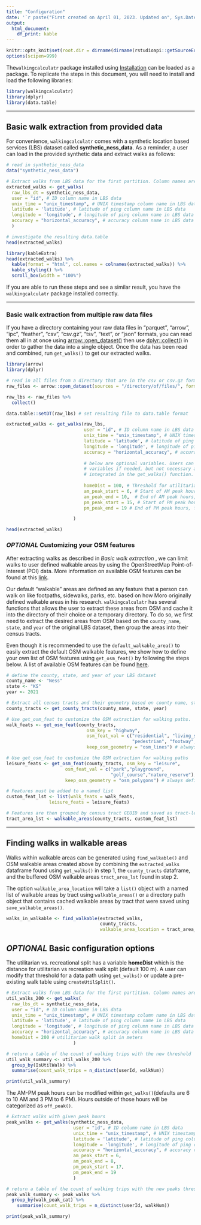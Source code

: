 ```yaml
---
title: "Configuration"
date: '`r paste("First created on April 01, 2023. Updated on", Sys.Date())`'
output:
  html_document: 
    df_print: kable
---
```


```r
knitr::opts_knit$set(root.dir = dirname(dirname(rstudioapi::getSourceEditorContext()$path)))
options(scipen=999)
```

The`walkingcalculatr` package installed using [Installation](Installation.Rmd) can be loaded as a package. To replicate the steps in this document, you will need to install and load the following libraries:

```r
library(walkingcalculatr)
library(dplyr)
library(data.table)
```

***


## Basic walk extraction from provided data

For convenience, `walkingcalculatr` comes with a synthetic location based services (LBS) dataset called **synthetic_ness_data**. As a reminder, a user can load in the provided synthetic data and extract walks as follows:
```r
# read in synthetic_ness_data
data("synthetic_ness_data")

# Extract walks from LBS data for the first partition. Column names are from your LBS dataset 
extracted_walks <- get_walks(
  raw_lbs_dt = synthetic_ness_data, 
  user = "id", # ID column name in LBS data
  unix_time = "unix_timestamp", # UNIX timestamp column name in LBS data
  latitude = 'latitude', # latitude of ping column name in LBS data
  longitude = 'longitude', # longitude of ping column name in LBS data
  accuracy = "horizontal_accuracy", # accuracy column name in LBS data
  ) 

# investigate the resulting data.table
head(extracted_walks)
```

```r
library(kableExtra)
head(extracted_walks) %>%
  kable(format = "html", col.names = colnames(extracted_walks)) %>%
  kable_styling() %>%
  scroll_box(width = "100%")

```

If you are able to run these steps and see a similar result, you have the `walkingcalculatr` package installed correctly.

***

### Basic walk extraction from multiple raw data files
If you have a directory containing your raw data files in "parquet", "arrow", "ipc", "feather", "csv", "csv.gz", "tsv", "text", or "json" formats, you can read them all in at once using [arrow::open_dataset()](https://arrow.apache.org/docs/r/reference/open_dataset.html) then use [dplyr::collect()](https://arrow.apache.org/docs/2.0/r/articles/dataset.html) in order to gather the data into a single object.
Once the data has been read and combined, run `get_walks()` to get our extracted walks.

```r
library(arrow)
library(dplyr)

# read in all files from a directory that are in the csv or csv.gz format
raw_files <- arrow::open_dataset(sources = "/directory/of/files/", format = "csv") # for .csv.gz files, you can still use "csv" as the format

raw_lbs <- raw_files %>%
  collect()

data.table::setDT(raw_lbs) # set resulting file to data.table format

extracted_walks <- get_walks(raw_lbs,
                             user = "id", # ID column name in LBS data
                             unix_time = "unix_timestamp", # UNIX timestamp column name in LBS data
                             latitude = 'latitude', # latitude of ping column name in LBS data
                             longitude = 'longitude', # longitude of ping column name in LBS data
                             accuracy = "horizontal_accuracy", # accuracy column name in LBS data
                             
                             # below are optional variables. Users can change values for the below
                             # variables if needed, but not necessary as the defaults are already
                             # integrated in the get_walks() function. See ?get_walks() for more details
                             
                             homeDist = 100, # Threshold for utilitarian calculation, default is 100m
                             am_peak_start = 6, # Start of AM peak hours, function default is 6:00
                             am_peak_end = 10,  # End of AM peak hours, function default is 10:00
                             pm_peak_start = 15, # Start of PM peak hours, function default is 15:00
                             pm_peak_end = 19 # End of PM peak hours, function default is 19:00

                         )

head(extracted_walks)
```


### _OPTIONAL_ Customizing your OSM features

After extracting walks as described in *Basic walk extraction* , we can limit walks to user defined walkable areas by using the OpenStreetMap Point-of-Interest (POI) data. More information on available OSM features can be found at this [link](https://wiki.openstreetmap.org/wiki/Map_features). 
</br>

Our default "walkable" areas are defined as any feature that a person can walk on like footpaths, sidewalks, parks, etc. based on how Moro originally defined walkable areas in his research. `walkingcalculatr` has several functions that allows the user to extract these areas from OSM and cache it into the directory of their choice or a temporary directory. To do so, we first need to extract the desired areas from OSM based on the `county_name`, `state`, and `year` of the original LBS dataset, then group the areas into their census tracts.
</br>

Even though it is recommended to use the `default_walkable_area()` to easily extract the default OSM walkable features, we show how to define your own list of OSM features using `get_osm_feat()` by following the steps below. A list of available OSM features can be found [here](https://wiki.openstreetmap.org/wiki/Map_features).

```r
# define the county, state, and year of your LBS dataset
county_name <- "Ness"
state <- "KS"
year <- 2021

# Extract all census tracts and their geometry based on county name, state, and year
county_tracts <- get_county_tracts(county_name, state, year)

# Use get_osm_feat to customize the OSM extraction for walking paths.
walk_feats <- get_osm_feat(county_tracts,
                              osm_key = "highway",
                              osm_feat_val = c("residential", "living_street","cycleway",
                                               "pedestrian", "footway","track","path"),
                              keep_osm_geometry = "osm_lines") # always define keep_osm_geometry to reduce eventual size of feature list

# Use get_osm_feat to customize the OSM extraction for walking paths
leisure_feats <- get_osm_feat(county_tracts, osm_key = "leisure",
                      osm_feat_val = c("park","playground",
                                       "golf_course","nature_reserve"),
                      keep_osm_geometry = "osm_polygons") # always define keep_osm_geometry to reduce eventual size of feature list

# Features must be added to a named list
custom_feat_lst <- list(walk_feats = walk_feats,
                leisure_feats = leisure_feats)

# Features are then grouped by census tract GEOID and saved as tract-level shapefiles in the directory
tract_area_lst <- walkable_areas(county_tracts, custom_feat_lst)
```

***

## Finding walks in walkable areas

Walks within walkable areas can be generated using `find_walkable()` and OSM walkable areas created above by combining the `extracted_walks` dataframe found using `get_walks()` in step 1, the `county_tracts` dataframe, and the buffered OSM walkable areas `tract_area_lst` found in step 2. 
</br>

The option `walkable_area_location` will take a `list()` object with a named list of walkable areas by tract using `walkable_areas()` or a directory path object that contains cached walkable areas by tract that were saved using `save_walkable_areas()`.

```r
walks_in_walkable <- find_walkable(extracted_walks,
                                   county_tracts,
                                   walkable_area_location = tract_area_lst)
```

## _OPTIONAL_ Basic configuration options

The utilitarian vs. recreational split has a variable **homeDist** which is the distance for utilitarian vs recreation walk split (default 100 m). A user can modify that threshold for a data path using `get_walks()` or update a pre-existing walk table using `createUtilSplit()`.

```r
# Extract walks from LBS data for the first partition. Column names are from your LBS dataset 
util_walks_200 <- get_walks(
  raw_lbs_dt = synthetic_ness_data, 
  user = "id", # ID column name in LBS data
  unix_time = "unix_timestamp", # UNIX timestamp column name in LBS data
  latitude = 'latitude', # latitude of ping column name in LBS data
  longitude = 'longitude', # longitude of ping column name in LBS data
  accuracy = "horizontal_accuracy", # accuracy column name in LBS data
  homeDist = 200 # utilitarian walk split in meters
                         ) 

# return a table of the count of walking trips with the new threshold
util_walk_summary <- util_walks_200 %>% 
  group_by(IsUtilWalk) %>% 
  summarise(count_walk_trips = n_distinct(userId, walkNum))

print(util_walk_summary)
```

The AM-PM peak hours can be modified within `get_walks()`(defaults are 6 to 10 AM and
3 PM to 6 PM). Hours outside of those hours will be categorized as `off_peak()`.
```r
# Extract walks with given peak hours
peak_walks <- get_walks(synthetic_ness_data, 
                         user = "id", # ID column name in LBS data
                         unix_time = "unix_timestamp", # UNIX timestamp column name in LBS data
                         latitude = 'latitude', # latitude of ping column name in LBS data
                         longitude = 'longitude', # longitude of ping column name in LBS data
                         accuracy = "horizontal_accuracy", # accuracy column name in LBS data
                         am_peak_start = 6,
                         am_peak_end = 8,
                         pm_peak_start = 17,
                         pm_peak_end = 19
                         ) 

# return a table of the count of walking trips with the new peaks threshold
peak_walk_summary <- peak_walks %>% 
  group_by(walk_peak_cat) %>% 
    summarise(count_walk_trips = n_distinct(userId, walkNum))

print(peak_walk_summary)
```
